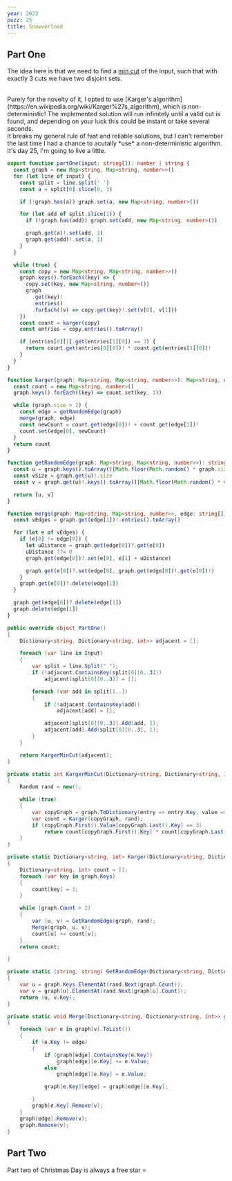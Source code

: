 ```yaml
---
year: 2023
puzz: 25
title: Snowverload
---
```


## Part One

The idea here is that we need to find a [min cut](https://en.wikipedia.org/wiki/Minimum_cut) of the input, such that with exactly 3 cuts we have two disjoint sets.

<br />
Purely for the novelty of it, I opted to use [Karger's algorithm](https://en.wikipedia.org/wiki/Karger%27s_algorithm),
which is non-deterministic! The implemented solution will run infinitely until a
valid cut is found, and depending on your luck this could be instant or take several
seconds.
<br />
It breaks my general rule of fast and reliable solutions, but I can't remember the
last time I had a chance to acutally *use* a non-deterministic algorithm. It's day
25, I'm going to live a little.

<CodeBox names="typescript|C#">

```ts
export function partOne(input: string[]): number | string {
  const graph = new Map<string, Map<string, number>>()
  for (let line of input) {
    const split = line.split(' ')
    const a = split[0].slice(0, 3)

    if (!graph.has(a)) graph.set(a, new Map<string, number>())

    for (let add of split.slice(1)) {
      if (!graph.has(add)) graph.set(add, new Map<string, number>())

      graph.get(a)!.set(add, 1)
      graph.get(add)!.set(a, 1)
    }
  }

  while (true) {
    const copy = new Map<string, Map<string, number>>()
    graph.keys().forEach((key) => {
      copy.set(key, new Map<string, number>())
      graph
        .get(key)!
        .entries()
        .forEach((v) => copy.get(key)!.set(v[0], v[1]))
    })
    const count = karger(copy)
    const entries = copy.entries().toArray()

    if (entries[0][1].get(entries[1][0]) == 3) {
      return count.get(entries[0][0])! * count.get(entries[1][0])!
    }
  }
}

function karger(graph: Map<string, Map<string, number>>): Map<string, number> {
  const count = new Map<string, number>()
  graph.keys().forEach((key) => count.set(key, 1))

  while (graph.size > 2) {
    const edge = getRandomEdge(graph)
    merge(graph, edge)
    const newCount = count.get(edge[0])! + count.get(edge[1])!
    count.set(edge[0], newCount)
  }
  return count
}

function getRandomEdge(graph: Map<string, Map<string, number>>): string[] {
  const u = graph.keys().toArray()[Math.floor(Math.random() * graph.size)]
  const vSize = graph.get(u)!.size
  const v = graph.get(u)!.keys().toArray()[Math.floor(Math.random() * vSize)]

  return [u, v]
}

function merge(graph: Map<string, Map<string, number>>, edge: string[]): void {
  const vEdges = graph.get(edge[1])!.entries().toArray()

  for (let e of vEdges) {
    if (e[0] != edge[0]) {
      let uDistance = graph.get(edge[0])?.get(e[0])
      uDistance ??= 0
      graph.get(edge[0])?.set(e[0], e[1] + uDistance)

      graph.get(e[0])?.set(edge[0], graph.get(edge[0])!.get(e[0])!)
    }
    graph.get(e[0])?.delete(edge[1])
  }

  graph.get(edge[0])?.delete(edge[1])
  graph.delete(edge[1])
}
```

```csharp
public override object PartOne()
{
    Dictionary<string, Dictionary<string, int>> adjacent = [];

    foreach (var line in Input)
    {
        var split = line.Split(" ");
        if (!adjacent.ContainsKey(split[0][0..3]))
            adjacent[split[0][0..3]] = [];

        foreach (var add in split[1..])
        {
            if (!adjacent.ContainsKey(add))
                adjacent[add] = [];

            adjacent[split[0][0..3]].Add(add, 1);
            adjacent[add].Add(split[0][0..3], 1);
        }
    }

    return KargerMinCut(adjacent);
}

private static int KargerMinCut(Dictionary<string, Dictionary<string, int>> graph)
{
    Random rand = new();

    while (true)
    {
        var copyGraph = graph.ToDictionary(entry => entry.Key, value => value.Value.ToDictionary(x => x.Key, y => y.Value));
        var count = Karger(copyGraph, rand);
        if (copyGraph.First().Value[copyGraph.Last().Key] == 3)
            return count[copyGraph.First().Key] * count[copyGraph.Last().Key];
    }
}

private static Dictionary<string, int> Karger(Dictionary<string, Dictionary<string, int>> graph, Random rand)
{
    Dictionary<string, int> count = [];
    foreach (var key in graph.Keys)
    {
        count[key] = 1;
    }

    while (graph.Count > 2)
    {
        var (u, v) = GetRandomEdge(graph, rand);
        Merge(graph, u, v);
        count[u] += count[v];
    }
    return count;

}

private static (string, string) GetRandomEdge(Dictionary<string, Dictionary<string, int>> graph, Random rand)
{
    var u = graph.Keys.ElementAt(rand.Next(graph.Count));
    var v = graph[u].ElementAt(rand.Next(graph[u].Count));
    return (u, v.Key);
}

private static void Merge(Dictionary<string, Dictionary<string, int>> graph, string edge, string v)
{
    foreach (var e in graph[v].ToList())
    {
        if (e.Key != edge)
        {
            if (graph[edge].ContainsKey(e.Key))
                graph[edge][e.Key] += e.Value;
            else
                graph[edge][e.Key] = e.Value;

            graph[e.Key][edge] = graph[edge][e.Key];

        }
        graph[e.Key].Remove(v);
    }
    graph[edge].Remove(v);
    graph.Remove(v);
}
```

</CodeBox>

## Part Two

Part two of Christmas Day is always a free star ⭐

<br />
